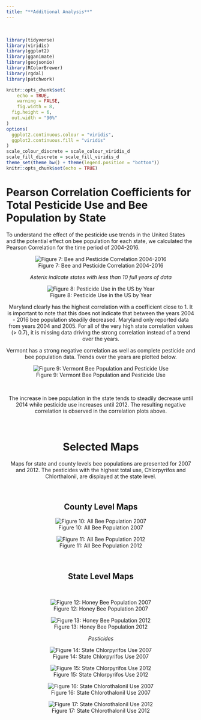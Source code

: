 ```yaml
---
title: "**Additional Analysis**" 
---
```

<br>

```r
library(tidyverse)
library(viridis)
library(ggplot2)
library(gganimate)
library(geojsonio)
library(RColorBrewer)
library(rgdal)
library(patchwork)

knitr::opts_chunk$set(
	echo = TRUE,
	warning = FALSE,
	fig.width = 8, 
  fig.height = 6,
  out.width = "90%"
)
options(
  ggplot2.continuous.colour = "viridis",
  ggplot2.continuous.fill = "viridis"
)
scale_colour_discrete = scale_colour_viridis_d
scale_fill_discrete = scale_fill_viridis_d
theme_set(theme_bw() + theme(legend.position = "bottom"))
knitr::opts_chunk$set(echo = TRUE)
```

# Pearson Correlation Coefficients for Total Pesticide Use and Bee Population by State

To understand the effect of the pesticide use trends in the United States and the potential effect on bee population for each state, we calculated the Pearson Correlation for the time period of 2004-2016.


<center>
![Figure 7: Bee and Pesticide Correlation 2004-2016](images/pest_bee_plot.png)

*Asterix indicate states with less than 10 full years of data*
<br>



<center>
![Figure 8: Pesticide Use in the US by Year](images/state_correlations.png)

Maryland clearly has the highest correlation with a coefficient close to 1. It is important to note that this does not indicate that between the years 2004 - 2016 bee population steadily decreased. Maryland only reported data from years 2004 and 2005. For all of the very high state correlation values (> 0.7), it is missing data driving the strong correlation instead of a trend over the years. 

Vermont has a strong negative correlation as well as complete pesticide and bee population data. Trends over the years are plotted below. 


![Figure 9: Vermont Bee Population and Pesticide Use](images/vermont.png)

<br>

The increase in bee population in the state tends to steadily decrease until 2014 while pesticide use increases until 2012. The resulting negative correlation is observed in the correlation plots above. 

<br>


# Selected Maps

Maps for state and county levels bee populations are presented for 2007 and 2012. The pesticides with the highest total use, Chlorpyrifos and Chlorthalonil, are displayed at the state level. 

<br>

## County Level Maps

![Figure 10: All Bee Population 2007](images/county_bees_2007.png)



![Figure 11: All Bee Population 2012](images/county_bees_2012.png)

<br>

## State Level Maps

<br> 

![Figure 12: Honey Bee Population 2007](images/honey_bee_map_2007.png)

![Figure 13: Honey Bee Population 2012](images/honey_bee_map_2012.png)


*Pesticides*

![Figure 14: State Chlorpyrifos Use 2007](images/state_chlorpyrifos_map_2007.png)

![Figure 15: State Chlorpyrifos Use 2012](images/state_chlorpyrifos_map_2012.png)

![Figure 16: State Chlorothalonil Use 2007](images/state_chlorothalonil_map_2007.png)

![Figure 17: State Chlorothalonil Use 2012](images/state_chlorothalonil_map_2012.png)